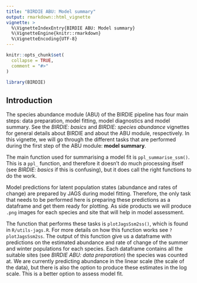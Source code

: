 ```yaml
---
title: "BIRDIE ABU: Model summary"
output: rmarkdown::html_vignette
vignette: >
  %\VignetteIndexEntry{BIRDIE ABU: Model summary}
  %\VignetteEngine{knitr::rmarkdown}
  %\VignetteEncoding{UTF-8}
---
```


```r
knitr::opts_chunk$set(
  collapse = TRUE,
  comment = "#>"
)
```

```r
library(BIRDIE)
```

## Introduction

The species abundance module (ABU) of the BIRDIE pipeline has four main steps:
data preparation, model fitting, model diagnostics and model summary. See the 
*BIRDIE: basics* and *BIRDIE: species abundance* vignettes for general details
about BIRDIE and about the ABU module, respectively. In this vignette, we will go through
the different tasks that are performed during the first step of the ABU module: **model summary**.

The main function used for summarising a model fit is `ppl_summarise_ssm()`. This is a
`ppl_` function, and therefore it doesn't do much processing itself (see *BIRDIE: basics* if
this is confusing), but it does call the right functions to do the work.

Model predictions for latent population states (abundance and rates of change) are prepared by JAGS during
model fitting. Therefore, the only task that needs to be performed here is preparing
these predictions as a dataframe and get them ready for plotting. As side products
we will produce `.png` images for each species and site that will help in model
assessment.

The function that performs these tasks is `plotJagsSsm2ss()`, which is found in
`R/utils-jags.R`. For more details on how this function works see `?plotJagsSsm2ss`.
The output of this function give us a dataframe with predictions on the estimated abundance and rate
of change of the summer and winter populations for each species. Each dataframe
contains all the suitable sites (see *BIRDIE ABU: data preparation*) the species was counted at.
We are currently predicting abundance in the linear scale (the scale of the data),
but there is also the option to produce these estimates in the log scale. This is a
better option to assess model fit.
